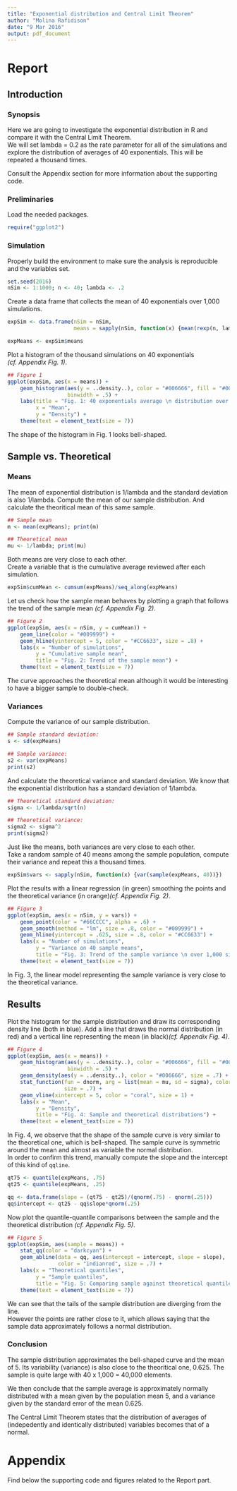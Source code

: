 ```yaml
---
title: "Exponential distribution and Central Limit Theorem"
author: "Molina Rafidison"
date: "9 Mar 2016"
output: pdf_document
---
```

# Report

## Introduction

### Synopsis

Here we are going to investigate the exponential distribution in R and compare it with the Central Limit Theorem.  
We will set lambda = 0.2 as the rate parameter for all of the simulations and explore the distribution of averages of 40 exponentials. This will be repeated a thousand times.  

Consult the Appendix section for more information about the supporting code.

### Preliminaries

Load the needed packages.

```r
require("ggplot2")
```

### Simulation

Properly build the environment to make sure the analysis is reproducible and the variables set.

```r
set.seed(2016)
nSim <- 1:1000; n <- 40; lambda <- .2
```

Create a data frame that collects the mean of 40 exponentials over 1,000 simulations.

```r
expSim <- data.frame(nSim = nSim, 
                     means = sapply(nSim, function(x) {mean(rexp(n, lambda))}))

expMeans <- expSim$means
```

Plot a histogram of the thousand simulations on 40 exponentials *(cf. Appendix Fig. 1)*.

```r
## Figure 1
ggplot(expSim, aes(x = means)) +
    geom_histogram(aes(y = ..density..), color = "#006666", fill = "#009999", 
                   binwidth = .5) +
    labs(title = "Fig. 1: 40 exponentials average \n distribution over 1,000 simulations",
         x = "Mean",
         y = "Density") +
    theme(text = element_text(size = 7))
```

The shape of the histogram in Fig. 1 looks bell-shaped.

## Sample vs. Theoretical

### Means

The mean of exponential distribution is 1/lambda and the standard deviation is also 1/lambda. Compute the mean of our sample distribution. And calculate the theoritical mean of this same sample.

```r
## Sample mean
m <- mean(expMeans); print(m)

## Theoretical mean
mu <- 1/lambda; print(mu)
```

Both means are very close to each other.  
Create a variable that is the cumulative average reviewed after each simulation.

```r
expSim$cumMean <- cumsum(expMeans)/seq_along(expMeans)
```

Let us check how the sample mean behaves by plotting a graph that follows the trend of the sample mean *(cf. Appendix Fig. 2)*.

```r
## Figure 2
ggplot(expSim, aes(x = nSim, y = cumMean)) +
    geom_line(color = "#009999") +
    geom_hline(yintercept = 5, color = "#CC6633", size = .8) +
    labs(x = "Number of simulations",
         y = "Cumulative sample mean",
         title = "Fig. 2: Trend of the sample mean") +
    theme(text = element_text(size = 7))
```

The curve approaches the theoretical mean although it would be interesting to have a bigger sample to double-check.

### Variances

Compute the variance of our sample distribution.

```r
## Sample standard deviation:
s <- sd(expMeans)

## Sample variance:
s2 <- var(expMeans)
print(s2)
```

And calculate the theoretical variance and standard deviation. We know that the exponential distribution has a standard deviation of 1/lambda.

```r
## Theoretical standard deviation:
sigma <- 1/lambda/sqrt(n)

## Theoretical variance:
sigma2 <- sigma^2
print(sigma2)
```

Just like the means, both variances are very close to each other.  
Take a random sample of 40 means among the sample population, compute their variance and repeat this a thousand times.

```r
expSim$vars <- sapply(nSim, function(x) {var(sample(expMeans, 40))})
```

Plot the results with a linear regression (in green) smoothing the points and the theoretical variance (in orange)*(cf. Appendix Fig. 2)*.

```r
## Figure 3
ggplot(expSim, aes(x = nSim, y = vars)) +
    geom_point(color = "#66CCCC", alpha = .6) +
    geom_smooth(method = "lm", size = .8, color = "#009999") +
    geom_hline(yintercept = .625, size = .8, color = "#CC6633") +
    labs(x = "Number of simulations",
         y = "Variance on 40 sample means",
         title = "Fig. 3: Trend of the sample variance \n over 1,000 simulations") +
    theme(text = element_text(size = 7))
```

In Fig. 3, the linear model representing the sample variance is very close to the theoretical variance.

## Results

Plot the histogram for the sample distribution and draw its corresponding density line (both in blue). Add a line that draws the normal distribution (in red) and a vertical line representing the mean (in black)*(cf. Appendix Fig. 4)*.

```r
## Figure 4
ggplot(expSim, aes(x = means)) +
    geom_histogram(aes(y = ..density..), color = "#006666", fill = "#009999", 
                   binwidth = .5) +
    geom_density(aes(y = ..density..), color = "#006666", size = .7) +
    stat_function(fun = dnorm, arg = list(mean = mu, sd = sigma), color = "#CC6633", 
                  size = .7) +
    geom_vline(xintercept = 5, color = "coral", size = 1) +
    labs(x = "Mean", 
         y = "Density",
         title = "Fig. 4: Sample and theoretical distributions") +
    theme(text = element_text(size = 7))
```

In Fig. 4, we observe that the shape of the sample curve is very similar to the theoretical one, which is bell-shaped. The sample curve is symmetric around the mean and almost as variable the normal distribution.  
In order to confirm this trend, manually compute the slope and the intercept of this kind of `qqline`.

```r
qt75 <- quantile(expMeans, .75)
qt25 <- quantile(expMeans, .25)

qq <- data.frame(slope = (qt75 - qt25)/(qnorm(.75) - qnorm(.25))) 
qq$intercept <- qt25 - qq$slope*qnorm(.25) 
```

Now plot the quantile-quantile comparisons between the sample and the theoretical distribution *(cf. Appendix Fig. 5)*.

```r
## Figure 5
ggplot(expSim, aes(sample = means)) +
    stat_qq(color = "darkcyan") +
    geom_abline(data = qq, aes(intercept = intercept, slope = slope), 
                color = "indianred", size = .7) + 
    labs(x = "Theoretical quantiles",
         y = "Sample quantiles",
         title = "Fig. 5: Comparing sample against theoretical quantiles") +
    theme(text = element_text(size = 7))
```

We can see that the tails of the sample distribution are diverging from the line.  
However the points are rather close to it, which allows saying that the sample data approximately follows a normal distribution.

### Conclusion

The sample distribution approximates the bell-shaped curve and the mean of 5. Its variability (variance) is also close to the theoritical one, 0.625. The sample is quite large with 40 x 1,000 = 40,000 elements.     

We then conclude that the sample average is approximately normally distributed with a mean given by the population mean 5, and a variance given by the standard error of the mean 0.625.  

The Central Limit Theorem states that the distribution of averages of (indepedently and identically distributed) variables becomes that of a normal.  
  
\pagebreak
  
# Appendix

Find below the supporting code and figures related to the Report part.

```r
```

```r
```

```r
```

```r
```

```r
```